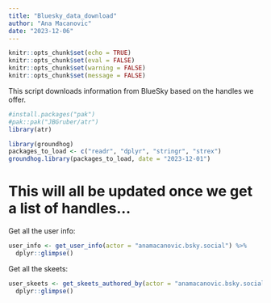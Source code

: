 ```yaml
---
title: "Bluesky_data_download"
author: "Ana Macanovic"
date: "2023-12-06"
---
```



```r
knitr::opts_chunk$set(echo = TRUE)
knitr::opts_chunk$set(eval = FALSE)
knitr::opts_chunk$set(warning = FALSE)
knitr::opts_chunk$set(message = FALSE)
```

This script downloads information from BlueSky based on the handles we offer.
```r
#install.packages("pak")
#pak::pak("JBGruber/atr")
library(atr)

library(groundhog)
packages_to_load <- c("readr", "dplyr", "stringr", "strex")
groundhog.library(packages_to_load, date = "2023-12-01")
```

# This will all be updated once we get a list of handles...

Get all the user info:
```r
user_info <- get_user_info(actor = "anamacanovic.bsky.social") %>%
  dplyr::glimpse()
```

Get all the skeets:
```r
user_skeets <- get_skeets_authored_by(actor = "anamacanovic.bsky.social", limit = 150) %>%
  dplyr::glimpse()
```

